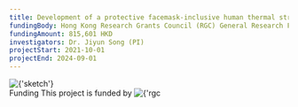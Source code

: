 ---
title: Development of a protective facemask-inclusive human thermal stress prediction and warning system
fundingBody: Hong Kong Research Grants Council (RGC) General Research Fund (GRF)
fundingAmount: 815,601 HKD
investigators: Dr. Jiyun Song (PI)
projectStart: 2021-10-01
projectEnd: 2024-09-01
---

<Title>
  Development of a protective facemask-inclusive human thermal stress prediction and warning system
</Title>

<Section>
  <Image
    src={
      'https://sjyurbanlab.github.io/website-assets/projects/ongoing-projects/2020rgc-ecs/sketch.png'
    }
    alt={'sketch'}
    size={'medium'}
    center
  />
</Section>

<Section>
  <SubTitle>Funding</SubTitle>
  This project is funded by
  <Image
    src={
      'https://sjyurbanlab.github.io/website-assets/projects/ongoing-projects/2020rgc-ecs/rgc-hong-kong.png'
    }
    alt={'rgc hong kong'}
    size={'extra small'}
  />
</Section>

